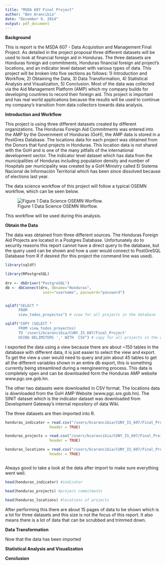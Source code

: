 ```yaml
---
title: "MSDA 607 Final Project"
author: "Ben Arancibia"
date: "December 9, 2014"
output: pdf_document
---
```


__**Background**__

This is report is the MSDA 607 - Data Acquistion and Management Final Project. As detailed in the project proposal three different datasets will be used to look at financial foreign aid in Honduras. The three datasets are Honduras foreign aid commitments, Honduras financial foreign aid project's locations, and an indicator level dataset with various types of data. This project will be broken into five sections as follows: 1) Introduction and Workflow, 2) Obtaining the Data, 3) Data Transformation, 4) Statistical Analysis and Visualization, 5) Conclusion. Most of the data was collected via the Aid Management Platform (AMP) which my company builds for developing countries to record their foreign aid. This project is important and has real world applications because the results will be used to continue my company's transition from data collectors towards data analysis. 

__**Introduction and Workflow**__

This project is using three different datasets created by different organizations. The Honduras Foreign Aid Commitments was entered into the AMP by the Government of Honduras (GoH), the AMP data is stored in a PostGres Database. The locations data for each project was obtained from the Donors that fund projects in Honduras. This location data is not shared with the GoH and is one of the many pitfalls of the international development sector. The indicator level dataset which has data from the municipalities of Honduras including population density and number of Hospitals per municipality was created by a GoH Ministry called El Sistema Nacional de Información Territorial which has been since dissolved because of elections last year.

The data science workflow of this project will follow a typical OSEMN workflow, which can be seen below.

![Figure 1 Data Science OSEMN Worflow.](/users/bcarancibia/CUNY_IS_607/Final_Project/OSEMN_Flow.png)

This workflow will be used during this analysis.


__**Obtain the Data**__

The data was obtained from three different sources. The Honduras Foreign Aid Projects are located in a Postgres Database. Unfortunately do to security reasons this report cannot have a direct query to the database, but the query used can be shown and how a user would connect to PostGreSQL Database from R if desired (for this project the command line was used).

```r
library(sqldf)

library(RPostgreSQL)
 
drv <- dbDriver("PostgreSQL")
db <- dbConnect(drv, dbname="Honduras",
                 user="username", password="password")


sqldf("SELECT * 
      FROM 
      view_todos_proyectos") # view for all projects in the database

sqldf("COPY (SELECT * 
      FROM view_todos_proyectos) 
      TO '/users/bcarancibia/CUNY_IS_607/Final_Project' 
      USING DELIMITERS ',' WITH  CSV") # copy for all projects in the database

```

I exported the data using a view because there are about ~150 tables in the database with different data, it is just easier to select the view and export. To get the view a user would need to query and join about 45 tables to get all the different variables shown in an entire db export, this is something currently being streamlined during a reengineering process. This data is completely open and can be downloaded form the Honduras AMP website www.pgc.sre.gob.hn.

The other two datasets were downloaded in CSV format. The locations data is downloaded from the GoH AMP Website (www.pgc.sre.gob.hn). The SINIT dataset which is the indicator dataset was downloaded from Development Gateway's internal repository of data Wiki.

The three datasets are then imported into R.

```r


honduras_indicator = read.csv("/users/bcarancibia/CUNY_IS_607/Final_Project/indicator_honduras.csv", 
                    header = TRUE)

honduras_projects = read.csv("/users/bcarancibia/CUNY_IS_607/Final_Project/commitments_honduras.csv", 
                    header = TRUE)

honduras_locations = read.csv("/users/bcarancibia/CUNY_IS_607/Final_Project/locations_honduras.csv", 
                    header = TRUE)



```

Always good to take a look at the data after import to make sure everything went well.

```r
head(honduras_indicator) #indicator

head(honduras_projects) #project commitments

head(honduras_locations) #locations of projects

```

After performing this there are about 15 pages of data to be shown which is a lot for three datasets and this size is not the focus of this report. It also means there is a lot of data that can be scrubbed and trimmed down.

__**Data Transformation**__

Now that the data has been imported


__**Statistical Analysis and Visualization**__


__**Conclusion**__

